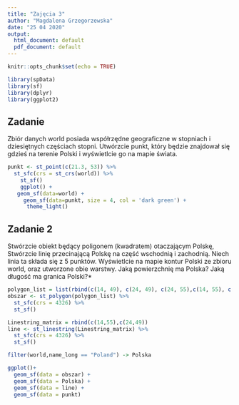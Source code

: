 ---
title: "Zajęcia 3"
author: "Magdalena Grzegorzewska"
date: "25 04 2020"
output:
  html_document: default
  pdf_document: default
---

```{r setup, include=FALSE}
knitr::opts_chunk$set(echo = TRUE)

library(spData)
library(sf)
library(dplyr)
library(ggplot2)


```

## Zadanie

Zbiór danych world posiada współrzędne geograficzne w stopniach i dziesiętnych częściach stopni. Utwórzcie punkt, który będzie znajdował się gdzieś na terenie Polski i wyświetlcie go na mapie świata.


```{r pressure, echo=FALSE}
punkt <- st_point(c(21.3, 53)) %>% 
  st_sfc(crs = st_crs(world)) %>%
    st_sf()
    ggplot() +           
   geom_sf(data=world) +
     geom_sf(data=punkt, size = 4, col = 'dark green') +
      theme_light()

```

## Zadanie 2

Stwórzcie obiekt będący poligonem (kwadratem) otaczającym Polskę,
Stwórzcie linię przecinającą Polskę na część wschodnią i zachodnią. Niech linia ta składa się z 5 punktów.
Wyświetlcie na mapie kontur Polski ze zbioru world, oraz utworzone obie warstwy.
Jaką powierzchnię ma Polska?
Jaką długość ma granica Polski?*


```{r }
polygon_list = list(rbind(c(14, 49), c(24, 49), c(24, 55),c(14, 55), c(14, 49)))
obszar <- st_polygon(polygon_list) %>%
  st_sfc(crs = 4326) %>%
  st_sf()
```

```{r }
Linestring_matrix = rbind(c(14,55),c(24,49))
line <- st_linestring(Linestring_matrix) %>%
  st_sfc(crs = 4326) %>%
  st_sf()
```

```{r }
filter(world,name_long == "Poland") -> Polska

ggplot()+
  geom_sf(data = obszar) +
  geom_sf(data = Polska) +
  geom_sf(data = line) +
  geom_sf(data = punkt)


```


